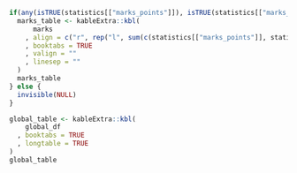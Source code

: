 \histhisttblBegin

```r
if(any(isTRUE(statistics[["marks_points"]]), isTRUE(statistics[["marks_percent"]]))){
  marks_table <- kableExtra::kbl(
      marks
    , align = c("r", rep("l", sum(c(statistics[["marks_points"]], statistics[["marks_percent"]]))))
    , booktabs = TRUE
    , valign = ""
    , linesep = ""
  )
  marks_table
} else {
  invisible(NULL)
}
```

\histhisttblEnd

\tablesize

```r
global_table <- kableExtra::kbl(
    global_df
  , booktabs = TRUE
  , longtable = TRUE
)
global_table
```

